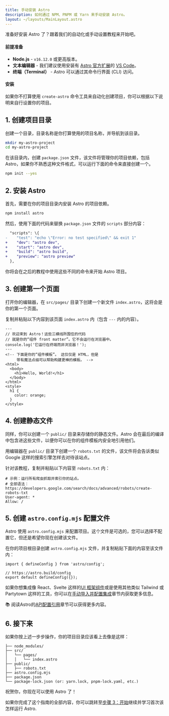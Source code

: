 ```yaml
---
title: 手动安装 Astro
description: 如何通过 NPM、PNPM 或 Yarn 来手动安装 Astro。
layout: ~/layouts/MainLayout.astro
---
```


准备好安装 Astro 了？跟着我们的自动化或手动设置教程来开始吧。

#### 前提准备

- **Node.js** - `v16.12.0` 或更高版本。
- **文本编辑器** - 我们建议使用安装有 [Astro 官方扩展](https://marketplace.visualstudio.com/items?itemName=astro-build.astro-vscode)的 [VS Code](https://code.visualstudio.com/)。
- **终端（Terminal）** - Astro 可以通过其命令行界面 (CLI) 访问。

<InstallGuideTabGroup />

#### 安装

如果你不打算使用 `create-astro` 命令工具来自动化创建项目，你可以根据以下说明来自行设置你的项目。

## 1. 创建项目目录

创建一个目录，目录名称是你打算使用的项目名称，并导航到该目录。

```bash
mkdir my-astro-project
cd my-astro-project
```

在该目录内，创建 `package.json` 文件，该文件将管理你的项目依赖，包括 Astro，如果你不熟悉这种文件格式，可以运行下面的命令来直接创建一个。

```bash
npm init --yes
```

## 2. 安装 Astro

首先，需要在你的项目目录内安装 Astro 的项目依赖。

```bash
npm install astro
```

然后，使用下面的代码来替换 `package.json` 文件的 `scripts` 部分内容：

```diff
  "scripts": \{
-    "test": "echo \"Error: no test specified\" && exit 1"
+    "dev": "astro dev",
+    "start": "astro dev",
+    "build": "astro build",
+    "preview": "astro preview"
  },
```

你将会在之后的教程中使用这些不同的命令来开始 Astro 项目。

## 3. 创建第一个页面

打开你的编辑器，在 `src/pages/` 目录下创建一个新文件 `index.astro`，这将会是你的第一个页面。

复制并粘贴以下内容到该页面 `index.astro` 内（包含 `---` 内的内容）。

```astro
---
// 欢迎来到 Astro！这些三横线所围住的代码
// 就是你的“组件 front matter”。它不会运行在浏览器中。
console.log('它运行在终端而非浏览器！');
---
<!-- 下面是你的“组件模板”。 这仅仅是 HTML，但是
     带有魔法点缀可以帮助构建更棒的模板。 -->
<html>
  <body>
    <h1>Hello, World!</h1>
  </body>
</html>
<style>
  h1 {
    color: orange;
  }
</style>
```

## 4. 创建静态文件

同样，你可以创建一个 `public/` 目录来存储你的静态文件。Astro 会在最后的编译中包含进这些文件，以便你可以在你的组件模板内安全地引用他们。

用编辑器在 `public/` 目录下创建一个 `robots.txt` 的文件，该文件将会告诉类似 Google 这样的搜索引擎怎样去对待该站点。

针对该教程，复制并粘贴以下内容至 `robots.txt` 内：

```
# 示例：运行所有爬虫抓取并索引你的站点。
# 全部语法：https://developers.google.com/search/docs/advanced/robots/create-robots-txt
User-agent: *
Allow: /
```

## 5. 创建 `astro.config.mjs` 配置文件

Astro 使用 `astro.config.mjs` 来配置项目。这个文件是可选的，您可以选择不配置它，但还是希望你现在创建该文件。

在你的项目根目录创建 `astro.config.mjs` 文件，并复制粘贴下面的内容至该文件内：

```
import { defineConfig } from 'astro/config';

// https://astro.build/config
export default defineConfig({});
```

如果你想集成像 React、Svelte 这样的[UI 框架组件](/zh-cn/core-concepts/framework-components/)或是使用其他类似 Tailwind 或 Partytown 这样的工具，你可以在[手动导入并配置集成](/zh-cn/guides/integrations-guide/)章节内获取更多信息。


📚 阅读Astro的[API配置引用](/zh-cn/reference/configuration-reference/)章节可以获得更多内容。


## 6. 接下来

如果你按上述一步步操作，你的项目目录应该看上去像是这样：

```
├── node_modules/
├── src/
│   └── pages/
│   │   └── index.astro
├── public/
│   ├── robots.txt
├── astro.config.mjs
├── package.json
└── package-lock.json (or: yarn.lock, pnpm-lock.yaml, etc.)
```

祝贺你，你现在可以使用 Astro 了！

如果你完成了这个指南的全部内容，你可以跳转至[步骤 3：开始](/zh-cn/install/auto/#3-开始使用-astro-)继续并学习首次该怎样运行 Astro.

